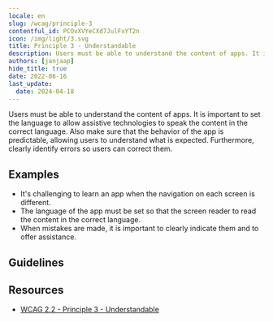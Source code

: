 ```yaml
---
locale: en
slug: /wcag/principle-3
contentful_id: PCOvXVYeCXd7JulFxYT2n
icon: /img/light/3.svg
title: Principle 3 - Understandable
description: Users must be able to understand the content of apps. It is important to set the language to allow assistive technologies to speak the content in the correct language. Also make sure that the behavior of the app is predictable, allowing users to understand what is expected. Furthermore, clearly identify errors so users can correct them.
authors: [janjaap]
hide_title: true
date: 2022-06-16
last_update:
  date: 2024-04-18
---
```


<Hero
  title="Understandable"
  image="/img/light/3.svg"
  imageDark="/img/dark/3.svg"
  alt="WCAG 3 icon"
  prefix="Principle 3"
/>

Users must be able to understand the content of apps. It is important to set the language to allow assistive technologies to speak the content in the correct language. Also make sure that the behavior of the app is predictable, allowing users to understand what is expected. Furthermore, clearly identify errors so users can correct them.

## Examples

- It's challenging to learn an app when the navigation on each screen is different.
- The language of the app must be set so that the screen reader to read the content in the correct language.
- When mistakes are made, it is important to clearly indicate them and to offer assistance.

## Guidelines

<LinkList title="Guidelines" isHighlighted={true}>
  <LinkListItem
    url="/en/guidelines/wcag/guideline-3-1"
    title="Guideline 3.1 - Readable"
    label="Readable"
    description="Content must be readable, including for those using assistive technologies."
    image="/img/light/3.1.svg"
    alt="WCAG 3.1 icon"
  />
  <LinkListItem
    url="/en/guidelines/wcag/guideline-3-2"
    title="Guideline 3.2 - Predictable"
    label="Predictable"
    description="It must be predictable what happens after executing an action."
    image="/img/light/3.2.svg"
    alt="WCAG 3.2 icon"
  />
  <LinkListItem
    url="/en/guidelines/wcag/guideline-3-3"
    title="Guideline 3.3 - Input Assistance"
    label="Input Assistance"
    description="Include assistance when requesting input to allow everyone to input correct information."
    image="/img/light/3.3.svg"
    alt="WCAG 3.3 icon"
  />
</LinkList>

## Resources

- [WCAG 2.2 - Principle 3 - Understandable](https://www.w3.org/TR/WCAG22/#understandable)
